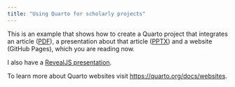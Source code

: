 ```yaml
---
title: "Using Quarto for scholarly projects"
---
```


This is an example that shows how to create a Quarto project that integrates an article ([PDF](article.pdf)), a presentation about that article ([PPTX](presentation.pptx)) and a website (GitHub Pages), which you are reading now. 

I also have a [RevealJS presentation](presentation.html).

To learn more about Quarto websites visit <https://quarto.org/docs/websites>.
